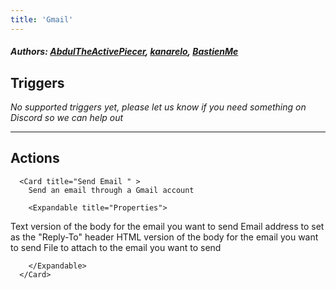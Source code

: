 ```yaml
---
title: 'Gmail'
---
```


##### Authors: [AbdulTheActivePiecer](https://github.com/AbdulTheActivePiecer), [kanarelo](https://github.com/kanarelo), [BastienMe](https://github.com/BastienMe)


## Triggers

*No supported triggers yet, please let us know if you need something on Discord so we can help out* 


---

## Actions


      <Card title="Send Email " >
        Send an email through a Gmail account

        <Expandable title="Properties">
          
<ResponseField name="Receiver Email (To)" required type="Array">

</ResponseField>
            
<ResponseField name="Subject" required type="Short_text">

</ResponseField>
            
<ResponseField name="Body (Text)" required type="Short_text">
Text version of the body for the email you want to send
</ResponseField>
            
<ResponseField name="Reply-To Email"  type="Array">
Email address to set as the "Reply-To" header
</ResponseField>
            
<ResponseField name="Body (HTML)"  type="Short_text">
HTML version of the body for the email you want to send
</ResponseField>
            
<ResponseField name="Attachment"  type="File">
File to attach to the email you want to send
</ResponseField>
              
        </Expandable>
      </Card>
  
